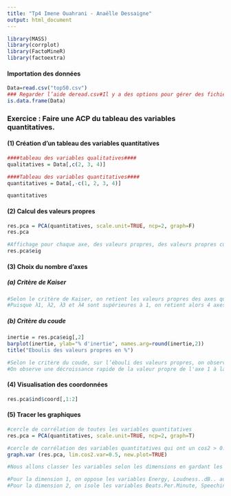 ```yaml
---
title: "Tp4 Imene Ouahrani - Anaëlle Dessaigne"
output: html_document 
---
```




```r
library(MASS)
library(corrplot)
library(FactoMineR)
library(factoextra)
```


#### Importation des données

```r
Data=read.csv("top50.csv")
### Regarder l’aide deread.csv#Il y a des options pour gérer des fichiers avec d’autres spécificités.
is.data.frame(Data)
```
### Exercice : Faire une ACP du tableau des variables quantitatives.

#### (1) Création d'un tableau des variables quantitatives

```r
####tableau des variables qualitatives####
qualitatives = Data[,c(2, 3, 4)]

####Tableau des variables quantitatives####
quantitatives = Data[,-c(1, 2, 3, 4)]

quantitatives
```

#### (2) Calcul des valeurs propres

```r
res.pca = PCA(quantitatives, scale.unit=TRUE, ncp=2, graph=F)
res.pca

#Affichage pour chaque axe, des valeurs propres, des valeurs propres cumulées, puis des valeurs propres cumulées en pourcentage  
res.pca$eig

```

#### (3) Choix du nombre d'axes

##### (a) Critère de Kaiser

```r
#Selon le critère de Kaiser, on retient les valeurs propres des axes qui sont supérieurs à l'inertie moyenne (∑λi/p = 10/10 = 1 tel que p représente le nombre total d'axes)
#Puisque λ1, λ2, λ3 et λ4 sont supérieures à 1, on retient alors 4 axes qui représentent 63.78359% de l’inertie

```

##### (b) Critère du coude

```r
inertie = res.pca$eig[,2]
barplot(inertie, ylab="% d'inertie", names.arg=round(inertie,2))
title("Eboulis des valeurs propres en %")

#Selon le critère du coude, sur l’ébouli des valeurs propres, on observe un décrochement (coude) suivi d’une décroissance régulière. On sélectionne les axes avant le décrochement. 
#On observe une décroissance rapide de la valeur propre de l'axe 1 à la valeur propre de l'axe 2. À partir de la valeur propre de l'axe 2, on observe une décroissance régulière. Nous retenons donc l'axe 1 et 2. 

```
#### (4) Visualisation des coordonnées 

```r
res.pca$ind$coord[,1:2]
```
#### (5) Tracer les graphiques     

```r
#cercle de corrélation de toutes les variables quantitatives
res.pca = PCA(quantitatives, scale.unit=TRUE, ncp=2, graph=T)
```
```r
#cercle de corrélation des variables quantitatives qui ont un cos2 > 0.5
graph.var (res.pca, lim.cos2.var=0.5, new.plot=TRUE)

#Nous allons classer les variables selon les dimensions en gardant les variables qui ont un cos2 supérieur à 0.5

#Pour la dimension 1, on oppose les variables Energy, Loudness..dB.. aux variables Beats.Per.Minute et Speechiness
#Pour la dimension 2, on isole les variables Beats.Per.Minute, Speechiness, Energy et Loudness..dB.. sur la partie positive.

```
